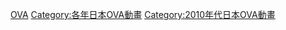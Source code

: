 {{Animanga by year category header|日本OVA動畫|201|5|overview=no}} 

[[Category:2015年日本動畫作品|OVA]]
[[Category:各年日本OVA動畫|Category:各年日本OVA動畫]]
[[Category:2010年代日本OVA動畫|Category:2010年代日本OVA動畫]]